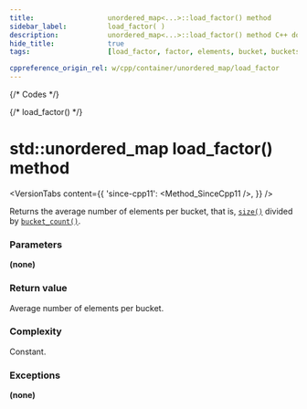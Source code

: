 ```yaml
---
title:					unordered_map<...>::load_factor() method
sidebar_label:			load_factor( )
description:			unordered_map<...>::load_factor() method C++ documentation
hide_title:				true
tags:					[load_factor, factor, elements, bucket, buckets]

cppreference_origin_rel: w/cpp/container/unordered_map/load_factor
---
```



{/* Codes */}

{/* load_factor() */}

# std::unordered_map load_factor() method

<VersionTabs content={{
    'since-cpp11': <Method_SinceCpp11 />,
    }} />

Returns the average number of elements per bucket, that is, [`size()`](/docs/std/containers/unordered_map/size) divided by [`bucket_count()`](/docs/std/containers/unordered_map/bucket_count).

### Parameters

**(none)**

### Return value

Average number of elements per bucket.

### Complexity

Constant.

### Exceptions

**(none)**

<ImproveSection />
